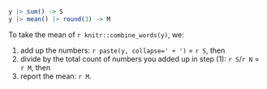 
```r
y |> sum() -> S
y |> mean() |> round(3) -> M
```

To take the mean of `r knitr::combine_words(y)`, we:

1. add up the numbers: `r paste(y, collapse=' + ')` = `r S`, then
2. divide by the total count of numbers you added up in step (1): `r S`/`r N` = `r M`, then
3. report the mean: `r M`.
